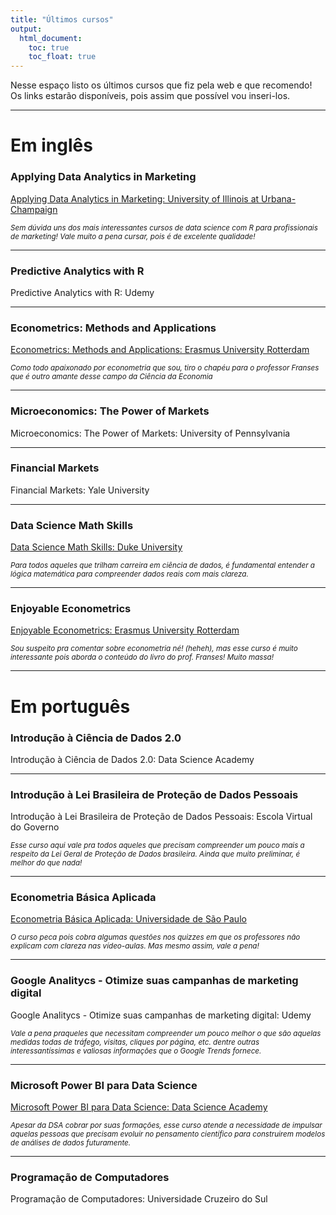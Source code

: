 ```yaml
---
title: "Últimos cursos"
output:
  html_document:
    toc: true
    toc_float: true
---
```


Nesse espaço listo os últimos cursos que fiz pela web e que recomendo! Os links estarão disponíveis, pois assim que possível vou inseri-los.


***


# Em inglês

### Applying Data Analytics in Marketing

[Applying Data Analytics in Marketing: University of Illinois at Urbana-Champaign](https://www.coursera.org/learn/applying-data-analytics-business-in-marketing)

<small>_Sem dúvida uns dos mais interessantes cursos de data science com R para profissionais de marketing! Vale muito a pena cursar, pois é de excelente qualidade!_</small>

***

### Predictive Analytics with R

Predictive Analytics with R: Udemy

***

### Econometrics: Methods and Applications

[Econometrics: Methods and Applications: Erasmus University Rotterdam](https://www.coursera.org/learn/erasmus-econometrics)

<small>_Como todo apaixonado por econometria que sou, tiro o chapéu para o professor Franses que é outro amante desse campo da Ciência da Economia_</small>

***

### Microeconomics: The Power of Markets

Microeconomics: The Power of Markets: University of Pennsylvania

***

### Financial Markets

Financial Markets: Yale University

***

### Data Science Math Skills

[Data Science Math Skills: Duke University](https://www.coursera.org/learn/datasciencemathskills)

<small>_Para todos aqueles que trilham carreira em ciência de dados, é fundamental entender a lógica matemática para compreender dados reais com mais clareza._</small>

***

### Enjoyable Econometrics

[Enjoyable Econometrics: Erasmus University Rotterdam](https://www.coursera.org/learn/enjoyable-econometrics)

<small>_Sou suspeito pra comentar sobre econometria né! (heheh), mas esse curso é muito interessante pois aborda o conteúdo do livro do prof. Franses! Muito massa!_</small>

***

# Em português
### Introdução à Ciência de Dados 2.0

Introdução à Ciência de Dados 2.0: Data Science Academy

***

### Introdução à Lei Brasileira de Proteção de Dados Pessoais

Introdução à Lei Brasileira de Proteção de Dados Pessoais: Escola Virtual do Governo

<small>_Esse curso aqui vale pra todos aqueles que precisam compreender um pouco mais a respeito da Lei Geral de Proteção de Dados brasileira. Ainda que muito preliminar, é melhor do que nada!_</small>

***

### Econometria Básica Aplicada

[Econometria Básica Aplicada: Universidade de São Paulo](https://www.coursera.org/learn/econometria-basica-aplicada)

<small>_O curso peca pois cobra algumas questões nos quizzes em que os professores não explicam com clareza nas vídeo-aulas. Mas mesmo assim, vale a pena!_</small>

***

### Google Analitycs - Otimize suas campanhas de marketing digital

Google Analitycs - Otimize suas campanhas de marketing digital: Udemy

<small>_Vale a pena praqueles que necessitam compreender um pouco melhor o que são aquelas medidas todas de tráfego, visitas, cliques por página, etc. dentre outras interessantíssimas e valiosas informações que o Google Trends fornece._</small>

***

### Microsoft Power BI para Data Science

[Microsoft Power BI para Data Science: Data Science Academy](https://www.datascienceacademy.com.br/course?courseid=microsoft-power-bi-para-data-science)

<small>_Apesar da DSA cobrar por suas formações, esse curso atende a necessidade de impulsar aquelas pessoas que precisam evoluir no pensamento científico para construirem modelos de análises de dados futuramente._</small> 

***

### Programação de Computadores

Programação de Computadores: Universidade Cruzeiro do Sul